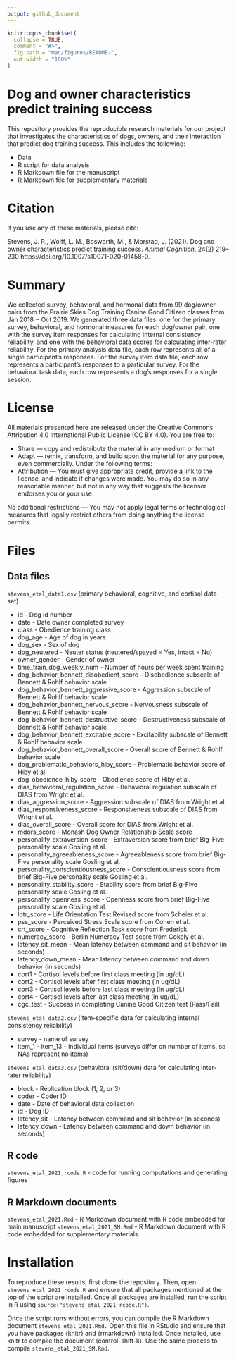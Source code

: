 ```yaml
---
output: github_document
---
```


<!-- README.md is generated from README.Rmd. Please edit that file -->

```r
knitr::opts_chunk$set(
  collapse = TRUE,
  comment = "#>",
  fig.path = "man/figures/README-",
  out.width = "100%"
)
```

# Dog and owner characteristics predict training success

This repository provides the reproducible research materials for our project that investigates the characteristics of dogs, owners, and their interaction that predict dog training success. This includes the following:

* Data
* R script for data analysis
* R Markdown file for the manuscript
* R Markdown file for supplementary materials

# Citation
If you use any of these materials, please cite:

Stevens, J. R., Wolff, L. M., Bosworth, M., & Morstad, J. (2021).   Dog and owner characteristics predict training success.   _Animal Cognition_, 24(2) 219–230 https://doi.org/10.1007/s10071-020-01458-0.

# Summary

We collected survey, behavioral, and hormonal data from 99 dog/owner pairs from the Prairie Skies Dog Training Canine Good Citizen classes from Jan 2018 − Oct 2019. We generated three data files: one for the primary survey, behavioral, and hormonal measures for each dog/owner pair, one with the survey item responses for calculating internal consistency reliability, and one with the behavioral data scores for calculating inter-rater reliability. For the primary analysis data file, each row represents all of a single participant's responses. For the survey item data file, each row represents a participant's responses to a particular survey. For the behavioral task data, each row represents a dog's responses for a single session.

# License
All materials presented here are released under the Creative Commons Attribution 4.0 International Public License (CC BY 4.0). You are free to:

*    Share — copy and redistribute the material in any medium or format
*    Adapt — remix, transform, and build upon the material for any purpose, even commercially.
Under the following terms:
*    Attribution — You must give appropriate credit, provide a link to the license, and indicate if changes were made. You may do so in any reasonable manner, but not in any way that suggests the licensor endorses you or your use.

No additional restrictions — You may not apply legal terms or technological measures that legally restrict others from doing anything the license permits.

# Files
## Data files
`stevens_etal_data1.csv` (primary behavioral, cognitive, and cortisol data set)

* id - Dog id number
* date - Date owner completed survey
* class - Obedience training class
* dog_age - Age of dog in years
* dog_sex - Sex of dog
* dog_neutered - Neuter status (neutered/spayed = Yes, intact = No)
* owner_gender - Gender of owner
* time_train_dog_weekly_num - Number of hours per week spent training
* dog_behavior_bennett_disobedient_score - Disobedience subscale of Bennett & Rohlf behavior scale
* dog_behavior_bennett_aggressive_score - Aggression subscale of Bennett & Rohlf behavior scale
* dog_behavior_bennett_nervous_score - Nervousness subscale of Bennett & Rohlf behavior scale
* dog_behavior_bennett_destructive_score - Destructiveness subscale of Bennett & Rohlf behavior scale
* dog_behavior_bennett_excitable_score - Excitability subscale of Bennett & Rohlf behavior scale
* dog_behavior_bennett_overall_score - Overall score of Bennett & Rohlf behavior scale
* dog_problematic_behaviors_hiby_score - Problematic behavior score of Hiby et al.
* dog_obedience_hiby_score - Obedience score of Hiby et al.
* dias_behavioral_regulation_score - Behavioral regulation subscale of DIAS from Wright et al.
* dias_aggression_score - Aggression subscale of DIAS from Wright et al.
* dias_responsiveness_score - Responsiveness subscale of DIAS from Wright et al.
* dias_overall_score - Overall score for DIAS from Wright et al.
* mdors_score - Monash Dog Owner Relationship Scale score
* personality_extraversion_score - Extraversion score from brief Big-Five personality scale Gosling et al.
* personality_agreeableness_score - Agreeableness score from brief Big-Five personality scale Gosling et al.
* personality_conscientiousness_score - Conscientiousness score from brief Big-Five personality scale Gosling et al.
* personality_stability_score - Stability score from brief Big-Five personality scale Gosling et al.
* personality_openness_score - Openness score from brief Big-Five personality scale Gosling et al.
* lotr_score - Life Orientation Test Revised score from Scheier et al.
* pss_score - Perceived Stress Scale score from Cohen et al.
* crt_score - Cognitive Reflection Task score from Frederick
* numeracy_score - Berlin Numeracy Test score from Cokely et al.
* latency_sit_mean - Mean latency between command and sit behavior (in seconds)
* latency_down_mean - Mean latency between command and down behavior (in seconds)
* cort1 - Cortisol levels before first class meeting (in ug/dL)
* cort2 - Cortisol levels after first class meeting (in ug/dL)
* cort3 - Cortisol levels before last class meeting (in ug/dL)
* cort4 - Cortisol levels after last class meeting (in ug/dL)
* cgc_test - Success in completing Canine Good Citizen test (Pass/Fail)

`stevens_etal_data2.csv` (item-specific data for calculating internal consistency reliability)

* survey - name of survey
* item_1 - item_13 - individual items (surveys differ on number of items, so NAs represent no items)

`stevens_etal_data3.csv` (behavioral (sit/down) data for calculating inter-rater reliability)

* block - Replication block (1, 2, or 3)
* coder - Coder ID
* date - Date of behavioral data collection
* id - Dog ID
* latency_sit - Latency between command and sit behavior (in seconds)
* latency_down - Latency between command and down behavior (in seconds)


## R code
`stevens_etal_2021_rcode.R` - code for running computations and generating figures


## R Markdown documents
`stevens_etal_2021.Rmd` - R Markdown document with R code embedded for main manuscript
`stevens_etal_2021_SM.Rmd` - R Markdown document with R code embedded for supplementary materials


# Installation
To reproduce these results, first clone the repository.  Then, open `stevens_etal_2021_rcode.R` and ensure that all packages mentioned at the top of the script are installed.  Once all packages are installed, run the script in R using `source("stevens_etal_2021_rcode.R")`.

Once the script runs without errors, you can compile the R Markdown document `stevens_etal_2021.Rmd.`  Open this file in RStudio and ensure that you have packages {knitr} and {rmarkdown} installed.  Once installed, use knitr to compile the document (control-shift-k).  Use the same process to compile `stevens_etal_2021_SM.Rmd`.
 
